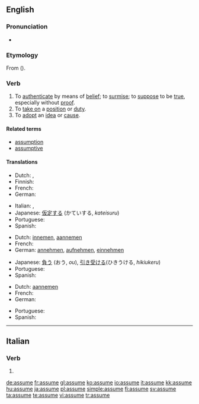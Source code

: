 ==English==

===Pronunciation===
* {{audio|en-us-assume.ogg|Audio (US)}}

===Etymology===
From {{etyl|la}} {{term|assumere|lang=la}} ({{prefix|ad|sumere|lang=la}}).

===Verb===
{{en-verb|assum|ing}}

# To [[authenticate]] by means of [[belief]]; to [[surmise]]; to [[suppose]] to be [[true]], especially without [[proof]].
# To [[take on]] a [[position]] or [[duty]].
# To [[adopt]] an [[idea]] or [[cause]].

====Related terms====
* [[assumption]]
* [[assumptive]]

====Translations====
{{trans-top|authenticate by means of belief}}
* Dutch: {{t+|nl|aannemen}}, {{t|nl|veronderstellen}}
* Finnish: {{t+|fi|olettaa}}
* French: {{t+|fr|assumer}}
* German: {{t+|de|annehmen}}
{{trans-mid}}
* Italian: {{t-|it|presupporre}}, {{t+|it|ritenere}}
* Japanese: [[仮定する]] (かていする, ''kateisuru'')
* Portuguese: {{t+|pt|supor}}
* Spanish: {{t-|es|suponer}}
{{trans-bottom}}

{{trans-top|take on a position}}
* Dutch: [[innemen]], [[aannemen]]
* French: {{t+|fr|assumer}}
* German: [[annehmen]], [[aufnehmen]], [[einnehmen]]
{{trans-mid}}
* Japanese: [[負う]] (おう, ''ou''), [[引き受ける]](ひきうける, ''hikiukeru'')
* Portuguese: {{t-|pt|assumir}}
* Spanish: {{t-|es|asumir}}
{{trans-bottom}}

{{trans-top|adopt an idea}}
* Dutch: [[aannemen]]
* French: {{t+|fr|assumer}}
* German: {{t+|de|annehmen}}
{{trans-mid}}
* Portuguese: {{t+|pt|admitir}}
* Spanish: {{t-|es|asumir}}
{{trans-bottom}}

----

==Italian==

===Verb===
{{infl|it|verb form}}

# {{form of|[[third-person|Third-person]] [[singular]] [[present tense]]|[[assumere#Italian|assumere]]|lang=Italian}}

[[de:assume]]
[[fr:assume]]
[[gl:assume]]
[[ko:assume]]
[[io:assume]]
[[it:assume]]
[[kk:assume]]
[[hu:assume]]
[[ja:assume]]
[[pl:assume]]
[[simple:assume]]
[[fi:assume]]
[[sv:assume]]
[[ta:assume]]
[[te:assume]]
[[vi:assume]]
[[tr:assume]]